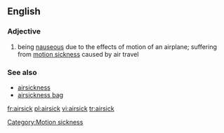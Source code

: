 ==English==
===Adjective===
# being [[nauseous]] due to the effects of motion of an airplane; suffering from [[motion sickness]] caused by air travel

=== See also ===
*[[airsickness]]
*[[airsickness bag]]

[[Category:Motion sickness]]

[[fr:airsick]]
[[pl:airsick]]
[[vi:airsick]]
[[tr:airsick]]